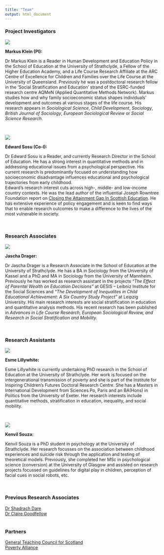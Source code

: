 ```yaml
---
title: "Team"
output: html_document
---
```


<style type="text/css">
.title {
  display: none;
}

#getting-started img {
  margin-right: 10px;
}

<div class="row" style="padding-top: 30px;">
<div class="col-sm-8">

</style>


### Project Investigators  

<div class="row">
<div class="col-sm-3">


![](images/mk.jpg)
</div>

<div class="col-sm-9"> 
<p>**Markus Klein (PI): ** 

Dr Markus Klein is a Reader in Human Development and Education Policy in the School of Education at the University of Strathclyde, a Fellow of the Higher Education Academy, and a Life Course Research Affiliate at the ARC Centre of Excellence for Children and Families over the Life Course at the University of Queensland. Previously he was a postdoctoral research fellow in the ‘Social Stratification and Education’ strand of the ESRC-funded research centre AQMeN (Applied Quantitative Methods Network). Markus studies how and why family socioeconomic status shapes individuals’ development and outcomes at various stages of the life course. His research appears in <i>Sociological Science</i>, <i>Child Development</i>, <i>Sociology</i>, <i>British Journal of Sociology</i>, <i>European Sociological Review</i> or <i>Social Science Research.</i>  </p>
</div>
</div><br>


<div class="row">
<div class="col-sm-3">


![](images/es.jpg)
</div>

<div class="col-sm-9"> 
<p>**Edward Sosu (Co-I):**

Dr Edward Sosu is a Reader, and currently Research Director in the School of Education. He has a strong interest in quantitative methods and in addressing educational issues from a psychological perspective. His current research is predominantly focused on understanding how socioeconomic disadvantage influences educational and psychological trajectories from early childhood.  
Edward’s research interest cuts across high-, middle- and low-income country contexts. He was the lead author of the influential Joseph Rowntree Foundation report on [Closing the Attainment Gap In Scottish Education](http://www.jrf.org.uk/sites/files/jrf/education-attainment-scotland-full.pdf). He has extensive experience of policy engagement and is keen to find ways that to enable research outcomes to make a difference to the lives of the most vulnerable in society. </p>
</div>
</div><br>

### Research Associates

<div class="row">
<div class="col-sm-3">

![](images/jascha.jpg)

</div>

<div class="col-sm-9"> 
<p>**Jascha Drager: **

Dr Jascha Drager is a Research Associate in the School of Education at the University of Strathclyde. He has a BA in Sociology from the University of Kassel and a PhD and MA in Sociology from the University of Mannheim. Previously he has worked as research assistant in the projects <i>“The Effect of Parental Wealth on Education Decisions”</i> at GESIS – Leibniz Institute for the Social Sciences and <i>“The Development of Inequalites in Child Educational Achievement: A Six Country Study Project”</i> at Leipzig University. His main research interests are social stratification in education and quantitative analysis methods. His recent research has been published in <i>Advances in Life Course Research, European Sociological Review, and Research in Social Stratification and Mobility.</i> </p>
</div>
</div><br>

### Research Assistants

<div class="row">
<div class="col-sm-3">

![](images/el.jpg)

</div>

<div class="col-sm-9"> 
<p>**Esme Lillywhite: **

Esme Lillywhite is currently undertaking PhD research in the School of Education at the University of Strathclyde. Her work is focused on the intergenerational transmission of poverty and she is part of the Institute for Inspiring Children's Futures Doctoral Research Centre. She has a Masters in International Development from Sciences Po, Paris and an BA(Hons) in Politics from the University of Exeter. Her research interests include quantitative methods, stratification in education, inequality, and social mobility.</p>
</div>
</div><br>

<div class="row">
<div class="col-sm-3">

![](images/ks.jpg)

</div>

<div class="col-sm-9"> 
<p>**Kenvil Souza: **

Kenvil Souza is a PhD student in psychology at the University of Strathclyde. Her research focusses on the association between childhood experiences and suicide risk through the application and testing of theoretical models. Previously, she completed her MSc in psychological science (conversion) at the University of Glasgow and assisted on research projects focussed on guidelines for digital play in children, perception of facial cues in social robots, etc.</p>
</div>
</div><br>


### Previous Research Associates  
[Dr Shadrach Dare](https://discovery.dundee.ac.uk/en/persons/shadrach-dare)  
[Dr Claire Goodfellow](https://www.researchgate.net/profile/Claire-Goodfellow)  <br>  <br>

### Partners  
[General Teaching Council for Scotland](https://www.gtcs.org.uk/)  
[Poverty Alliance](https://www.povertyalliance.org/)





